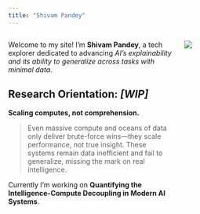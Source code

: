 ```yaml
---
title: "Shivam Pandey"
---
```


::: {.columns}
::: {.column width="70%"}
Welcome to my site! I'm **Shivam Pandey**, a tech explorer dedicated to advancing *AI's explainability and its ability to generalize across tasks with minimal data*.

## Research Orientation: *[WIP]*
**Scaling computes, not comprehension.**

> Even massive compute and oceans of data only deliver brute-force wins—they scale performance, not true insight. These systems remain data inefficient and fail to generalize, missing the mark on real intelligence.

Currently I'm working on **Quantifying the Intelligence-Compute Decoupling in Modern AI Systems**.
:::
::: {.column width="30%"}
![](/pandey3.jpg)
:::
:::
 <!-- end columns -->
